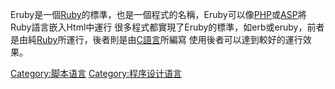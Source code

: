 {{Orphan|time=2016-12-17T05:08:38+00:00}}

Eruby是一個[[Ruby|Ruby]]的標準，也是一個程式的名稱，Eruby可以像[[PHP|PHP]]或[[ASP|ASP]]將Ruby語言嵌入Html中運行
很多程式都實現了Eruby的標準，如erb或eruby，前者是由純[[Ruby|Ruby]]所運行，後者則是由[[C語言|C語言]]所編寫
使用後者可以達到較好的運行效果。

{{编程语言小作品}}
[[Category:脚本语言|Category:脚本语言]]
[[Category:程序设计语言|Category:程序设计语言]]